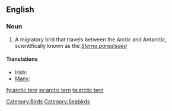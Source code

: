 ==English==
{{wikipedia}}
===Noun===
{{en-noun|sg=[[arctic]] [[tern]]}}

# A migratory bird that travels between the Arctic and Antarctic, scientifically known as the ''[[Wikispecies:Sterna paradisaea|Sterna paradisaea]]''

====Translations====
* Irish: {{t-|ga|geabhróg Artach|f}}
* [[Manx]]: {{t-|gv|gant ny gibbinyn|m}}

[[Category:Birds]]
[[Category:Seabirds]]

[[fy:arctic tern]]
[[sv:arctic tern]]
[[ta:arctic tern]]
